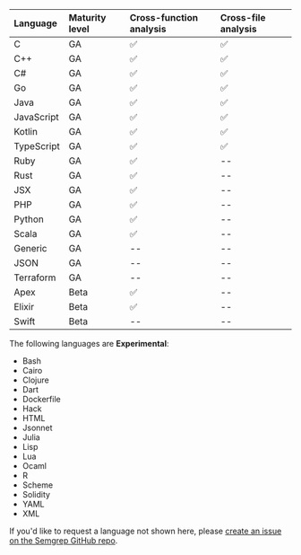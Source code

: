 <div id="language-support-table">

| Language | Maturity level | Cross-function analysis | Cross-file analysis
|:---------- |:----------------------------|:---------------------------|:---------------------------|
| C          | GA | ✅ | ✅  |
| C++        | GA | ✅ | ✅  | 
| C#         | GA | ✅ | ✅  |
| Go         | GA | ✅ | ✅  |
| Java       | GA | ✅  | ✅  |
| JavaScript | GA | ✅  | ✅  |
| Kotlin     | GA | ✅  | ✅  | 
| TypeScript | GA | ✅  | ✅  |
| Ruby       | GA | ✅  | -- |
| Rust       | GA | ✅   | -- |
| JSX        | GA | ✅   | -- |
| PHP        | GA | ✅   | -- | 
| Python     | GA | ✅   | -- | 
| Scala      | GA | ✅   | -- | 
| Generic    | GA | -- | -- |
| JSON       | GA | -- | -- |
| Terraform  | GA | -- | -- |
| Apex       | Beta   | ✅  | -- |
| Elixir     | Beta   |  ✅ | -- |
| Swift      | Beta | -- | -- |

The following languages are **Experimental**:

- Bash
- Cairo
- Clojure
- Dart
- Dockerfile
- Hack
- HTML
- Jsonnet
- Julia
- Lisp
- Lua
- Ocaml
- R
- Scheme
- Solidity
- YAML
- XML

<!--
<details><summary>Click to view <strong>Experimental</strong> languages.</summary>
</details> -->

If you'd like to request a language not shown here, please [create an issue on the Semgrep GitHub repo](https://github.com/semgrep/semgrep/issues). 

</div>

<!--  For readability, please keep each column in alphabetical order. -->
<!-- coupling: Should match what is in semgrep-core/tests/Test.ml Maturity level testing. -->
<!-- imports: This file is currently imported to: index.md, supported-languages.md -->
